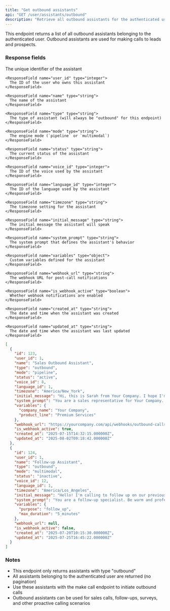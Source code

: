 ```yaml
---
title: "Get outbound assistants"
api: "GET /user/assistants/outbound"
description: "Retrieve all outbound assistants for the authenticated user"
---
```


This endpoint returns a list of all outbound assistants belonging to the authenticated user. Outbound assistants are used for making calls to leads and prospects.

### Response fields

<ResponseField name="data" type="array">
  <Expandable title="properties">
    <ResponseField name="id" type="integer">
      The unique identifier of the assistant
    </ResponseField>

    <ResponseField name="user_id" type="integer">
      The ID of the user who owns this assistant
    </ResponseField>

    <ResponseField name="name" type="string">
      The name of the assistant
    </ResponseField>

    <ResponseField name="type" type="string">
      The type of assistant (will always be "outbound" for this endpoint)
    </ResponseField>

    <ResponseField name="mode" type="string">
      The engine mode (`pipeline` or `multimodal`)
    </ResponseField>

    <ResponseField name="status" type="string">
      The current status of the assistant
    </ResponseField>

    <ResponseField name="voice_id" type="integer">
      The ID of the voice used by the assistant
    </ResponseField>

    <ResponseField name="language_id" type="integer">
      The ID of the language used by the assistant
    </ResponseField>

    <ResponseField name="timezone" type="string">
      The timezone setting for the assistant
    </ResponseField>

    <ResponseField name="initial_message" type="string">
      The initial message the assistant will speak
    </ResponseField>

    <ResponseField name="system_prompt" type="string">
      The system prompt that defines the assistant's behavior
    </ResponseField>

    <ResponseField name="variables" type="object">
      Custom variables defined for the assistant
    </ResponseField>

    <ResponseField name="webhook_url" type="string">
      The webhook URL for post-call notifications
    </ResponseField>

    <ResponseField name="is_webhook_active" type="boolean">
      Whether webhook notifications are enabled
    </ResponseField>

    <ResponseField name="created_at" type="string">
      The date and time when the assistant was created
    </ResponseField>

    <ResponseField name="updated_at" type="string">
      The date and time when the assistant was last updated
    </ResponseField>
  </Expandable>
</ResponseField>

<ResponseExample>

```json 200 Response
[
  {
    "id": 123,
    "user_id": 1,
    "name": "Sales Outbound Assistant",
    "type": "outbound",
    "mode": "pipeline",
    "status": "active",
    "voice_id": 8,
    "language_id": 1,
    "timezone": "America/New_York",
    "initial_message": "Hi, this is Sarah from Your Company. I hope I'm catching you at a good time. How are you doing today?",
    "system_prompt": "You are a sales representative for Your Company. Be professional, friendly, and focus on qualifying leads.",
    "variables": {
      "company_name": "Your Company",
      "product_line": "Premium Services"
    },
    "webhook_url": "https://yourcompany.com/api/webhooks/outbound-calls",
    "is_webhook_active": true,
    "created_at": "2025-07-15T14:32:15.000000Z",
    "updated_at": "2025-08-02T09:18:42.000000Z"
  },
  {
    "id": 124,
    "user_id": 1,
    "name": "Follow-up Assistant",
    "type": "outbound",
    "mode": "multimodal",
    "status": "inactive",
    "voice_id": 12,
    "language_id": 1,
    "timezone": "America/Los_Angeles",
    "initial_message": "Hello! I'm calling to follow up on our previous conversation. Do you have a few minutes to chat?",
    "system_prompt": "You are a follow-up specialist. Be warm and professional while gathering feedback and next steps.",
    "variables": {
      "purpose": "follow_up",
      "max_duration": "5_minutes"
    },
    "webhook_url": null,
    "is_webhook_active": false,
    "created_at": "2025-07-20T10:15:30.000000Z",
    "updated_at": "2025-07-25T16:45:22.000000Z"
  }
]
```

</ResponseExample>

### Notes

- This endpoint only returns assistants with type "outbound"
- All assistants belonging to the authenticated user are returned (no pagination)  
- Use these assistants with the make call endpoint to initiate outbound calls
- Outbound assistants can be used for sales calls, follow-ups, surveys, and other proactive calling scenarios